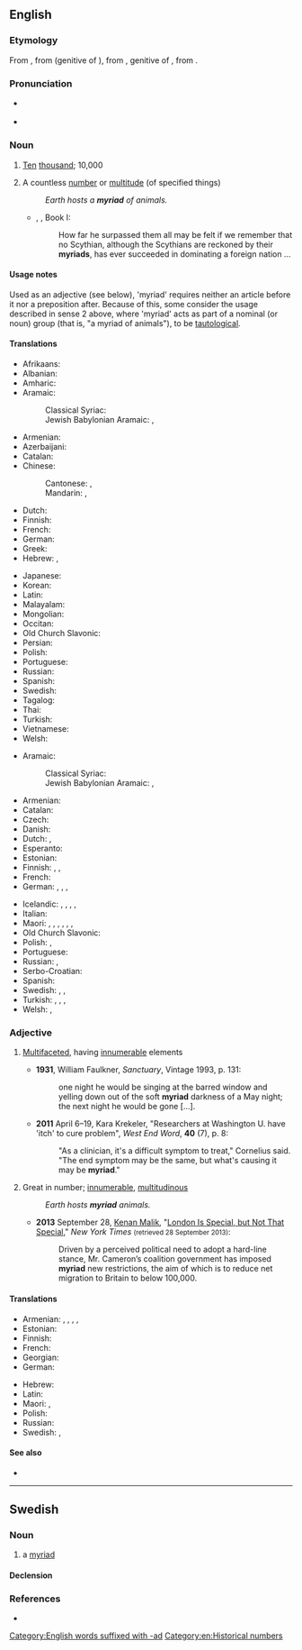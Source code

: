 ==English==
{{was wotd|2009|September|5}}
{{wikipedia}}

===Etymology===
From {{etyl|fr|en}} {{m|fr|myriade}}, from {{etyl|LL.|en}} {{m|la|myriadis}} (genitive of {{m|la|myrias}}), from {{etyl|grc|en}} {{m|grc|μυριάδος}}, genitive of {{m|grc|μυριάς||number of 10,000}}, from {{m|grc|μυρίος||numberless, countless, infinite}}.

===Pronunciation===
* {{a|UK|US}} {{IPA|/ˈmɪɹi.æd/|/ˈmɪɹi.əd/|lang=en}}
* {{audio|en-au-myriad.ogg|Audio (AU)|lang=en}}

===Noun===
{{en-noun}}

# {{lb|en|now|_|historical}} [[ten|Ten]] [[thousand]]; 10,000 {{defdate|from 16th c.}}
# A countless [[number]] or [[multitude]] (of specified things) {{defdate|from 16th c.}}
#: ''Earth hosts a '''myriad''' of animals.''
#* {{w|Xenophon}}, ''{{w|Cyropaedia}}'', Book I:
#*: How far he surpassed them all may be felt if we remember that no Scythian, although the Scythians are reckoned by their '''myriads''', has ever succeeded in dominating a foreign nation ...

====Usage notes====
Used as an adjective (see below), 'myriad' requires neither an article before it nor a preposition after. Because of this, some consider the usage described in sense 2 above, where 'myriad' acts as part of a nominal (or noun) group (that is, "a myriad of animals"), to be [[tautological]].

====Translations====
{{trans-top-also|ten thousand|ten thousand}}
* Afrikaans: {{t|af|magdom}}
* Albanian: {{t+|sq|pafundësi}}
* Amharic: {{t|am|እልፍ|tr=′əlf}}
* Aramaic:
*: Classical Syriac: {{t|syc|ܪܒܘܬܐ|f|tr=rebbūṯā|sc=Syrc}}
*: Jewish Babylonian Aramaic: {{t|arc|רִבּוּתָא|f|tr=ribbūṯā|sc=Hebr}}, {{t|arc|רִבּוֹתָא|f|tr=ribbōṯā|sc=Hebr}}
* Armenian: {{t+|hy|բյուր}}
* Azerbaijani: {{t|az|saysız-hesabsız}}
* Catalan: {{t|ca|miríada|f}}
* Chinese:
*: Cantonese: {{t+|yue|萬|sc=Hani}}, {{t|yue|万|tr=maan6|sc=Hani}}
*: Mandarin: {{t+|cmn|萬|sc=Hani}}, {{t+|cmn|万|tr=wàn|sc=Hani}}
* Dutch: {{t+|nl|myriade|f}}
* Finnish: {{t|fi|myriadi}}
* French: {{t+|fr|myriade|f}}
* German: {{t+|de|Myriade|f}}
* Greek: {{t+|el|μυριάς|f}}
* Hebrew: {{t+|he|רבבה|tr=revava}}, {{qualifier|biblical}} {{t|he|ריבוא|tr=ribo}}
{{trans-mid}}
* Japanese: {{t+|ja|万|tr=まん, man}}
* Korean: {{t+|ko|만}}
* Latin: {{t|la|myrias}}
* Malayalam: {{t+|ml|അയുതം}}
* Mongolian: {{t+|mn|түм}}
* Occitan: {{t|oc|miriada|f}}
* Old Church Slavonic: {{t|cu|тьма|f}}
* Persian: {{t+|fa|بیور|tr=biwar}}
* Polish: {{t|pl|miriada|f}}
* Portuguese: {{t+|pt|miríade|f}}
* Russian: {{t+|ru|мириа́да|f}}
* Spanish: {{t+|es|miríada|f}}
* Swedish: {{t+|sv|myriad|c}}
* Tagalog: {{t|tl|hindi mabilang}}
* Thai: {{t+|th|หมื่น}}
* Turkish: {{t+|tr|tümen}}
* Vietnamese: {{t+|vi|vạn}}
* Welsh: {{t|cy|deng mil}}
{{trans-bottom}}

{{trans-top|vast diversity or number}}
* Aramaic:
*: Classical Syriac: {{t|syc|ܪܒܘܬܐ|f|tr=rebbūṯā|sc=Syrc}}
*: Jewish Babylonian Aramaic: {{t|arc|רִבּוּתָא|f|tr=ribbūṯā|sc=Hebr}}, {{t|arc|רִבּוֹתָא|f|tr=ribbōṯā|sc=Hebr}}
* Armenian: {{t+|hy|բյուր}}
* Catalan: {{t|ca|miríada|f}}
* Czech: {{t|cs|myriáda|f}}
* Danish: {{t+|da|myriade|c}}
* Dutch: {{t|nl|een groot aantal}}, {{t+|nl|myriade|f}}
* Esperanto: {{t|eo|miriado}}
* Estonian: {{t|et|müriaad}}
* Finnish: {{t|fi|[[suunnaton]] [[määrä]]}}, {{t|fi|myriadi}}, {{t+|fi|lukematon|alt=lukematon määrä}}
* French: {{t+|fr|myriade|f}}
* German: {{t+|de|Unmenge|f}}, {{t+|de|Myriaden|f-p}}, {{t+|de|Unzahl|f}}, {{t+|de|Vielzahl|f}}
{{trans-mid}}
* Icelandic: {{t|is|mýgrútur|m}}, {{t+|is|urmull|f}}, {{t|is|ótal|n}}, {{t|is|ógrynni|n}}, {{t+|is|aragrúi|m}}
* Italian: {{t+|it|miriade|f}}
* Maori: {{t|mi|tuauriuri}}, {{t|mi|takitini}}, {{t|mi|tini ngerongero}}, {{t|mi|tini ngero}}, {{t|mi|tini}}, {{t|mi|mano tini}}, {{t|mi|mano tinitini}}
* Old Church Slavonic: {{t|cu|тьма|f}}
* Polish: {{t+|pl|mnóstwo}}, {{t+|pl|masa}}
* Portuguese: {{t+|pt|miríade|f}}
* Russian: {{t+|ru|мириа́да|f}}, {{t+|ru|тьма|f}}
* Serbo-Croatian: {{t+|sh|mirijada|f}}
* Spanish: {{t+|es|miríada|f}}
* Swedish: {{t+|sv|myriad|c}}, {{t+|sv|otal|n}}, {{t|sv|otalig mängd|c}}
* Turkish: {{t|tr|çok büyük sayı}}, {{t+|tr|pek çok}}, {{qualifier|colloquial}} {{t+|tr|bir sürü}}, {{t+|tr|sayısız}}
* Welsh: {{t|cy|myrdd|m}}, {{t|cy|myrddiwn|m}}
{{trans-bottom}}

===Adjective===
{{en-adj|-}}

# {{lb|en|modifying a singular noun}} [[multifaceted|Multifaceted]], having [[innumerable]] elements {{defdate|from 18th c.}}
#* '''1931''', William Faulkner, ''Sanctuary'', Vintage 1993, p. 131:
#*: one night he would be singing at the barred window and yelling down out of the soft '''myriad''' darkness of a May night; the next night he would be gone [...].
#* '''2011''' April 6–19, Kara Krekeler, "Researchers at Washington U. have 'itch' to cure problem", ''West End Word'', '''40''' (7), p. 8:
#*: "As a clinician, it's a difficult symptom to treat," Cornelius said. "The end symptom may be the same, but what's causing it may be '''myriad'''."
# {{lb|en|modifying a plural noun}} Great in number; [[innumerable]], [[multitudinous]] {{defdate|from 18th c.}}
#: ''Earth hosts '''myriad''' animals.''
#* '''2013''' September 28, [[w:Kenan Malik|Kenan Malik]], "[http://www.nytimes.com/2013/09/29/opinion/sunday/london-is-special-but-not-that-special.html?ref=opinion London Is Special, but Not That Special]," ''New York Times'' <small>(retrieved 28 September 2013)</small>:
#*: Driven by a perceived political need to adopt a hard-line stance, Mr. Cameron’s coalition government has imposed '''myriad''' new restrictions, the aim of which is to reduce net migration to Britain to below 100,000.

====Translations====
{{trans-top|great in number}}
* Armenian: {{t+|hy|բյուրավոր}}, {{t+|hy|անթիվ}}, {{t+|hy|անհամար}}, {{t+|hy|անհաշիվ}}, {{t+|hy|բյուր}}
* Estonian: {{t|et|loendamatu}}
* Finnish: {{t+|fi|lukematon}}
* French: {{t+|fr|nombreux}}
* Georgian: {{t|ka|მირიადი}}
* German: {{t+|de|unzählig}}
{{trans-mid}}
* Hebrew: {{t+|he|רבבה|f|tr=r"vavah|sc=Hebr}}
* Latin: {{t|la|permulti|m-p}}
* Maori: {{t|mi|tini}}, {{t|mi|tinitini}}
* Polish: {{t+|pl|niezliczony}}
* Russian: {{t+|ru|мириады}}
* Swedish: {{t+|sv|otalig}}, {{t+|sv|oräknelig}}
{{trans-bottom}}

====See also====
* {{l|en|plethora}}

[[Category:English words suffixed with -ad]]
[[Category:en:Historical numbers]]

----

==Swedish==

===Noun===
{{sv-noun|c}}

# a [[#English|myriad]]

====Declension====
{{sv-infl-noun-c-er}}

===References===
* {{R:SAOL}}
